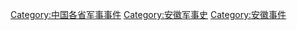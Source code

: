 [[Category:中国各省军事事件|Category:中国各省军事事件]]
[[Category:安徽军事史|Category:安徽军事史]]
[[Category:安徽事件|Category:安徽事件]]